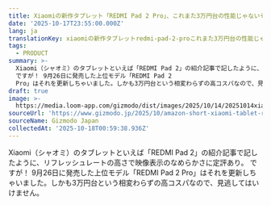 ```yaml
---
title: Xiaomiの新作タブレット「REDMI Pad 2 Pro」、これまた3万円台の性能じゃないぞ
date: '2025-10-17T23:55:00.000Z'
lang: ja
translationKey: xiaomiの新作タブレットredmi-pad-2-proこれまた3万円台の性能じゃないぞ
tags:
  - PRODUCT
summary: >-
  Xiaomi（シャオミ）のタブレットといえば「REDMI Pad 2」の紹介記事で記したように、リフレッシュレートの高さで映像表示のなめらかさに定評あり。
  ですが！ 9月26日に発売した上位モデル「REDMI Pad 2
  Pro」はそれを更新しちゃいました。しかも3万円台という相変わらずの高コスパなので、見逃してはいけ...
draft: true
image: >-
  https://media.loom-app.com/gizmodo/dist/images/2025/10/14/20251014xiaomitop.jpg
sourceUrl: 'https://www.gizmodo.jp/2025/10/amazon-short-xiaomi-tablet-redmipad2pro.html'
sourceName: Gizmodo Japan
collectedAt: '2025-10-18T00:59:38.936Z'
---
```

Xiaomi（シャオミ）のタブレットといえば「REDMI Pad 2」の紹介記事で記したように、リフレッシュレートの高さで映像表示のなめらかさに定評あり。 ですが！ 9月26日に発売した上位モデル「REDMI Pad 2 Pro」はそれを更新しちゃいました。しかも3万円台という相変わらずの高コスパなので、見逃してはいけません。
